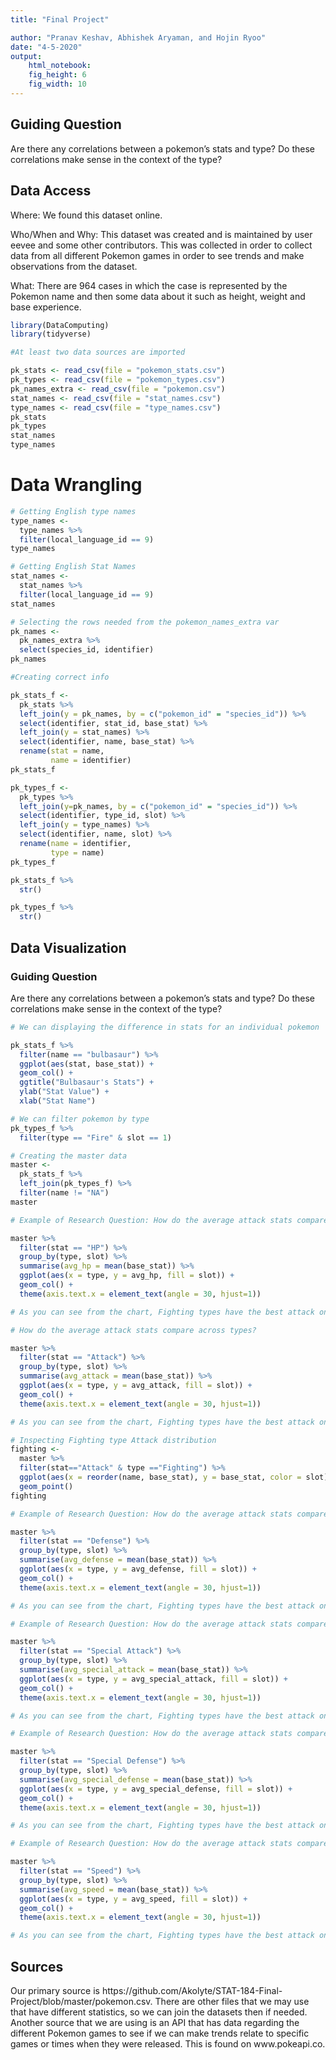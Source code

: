 ```yaml
---
title: "Final Project"

author: "Pranav Keshav, Abhishek Aryaman, and Hojin Ryoo"
date: "4-5-2020"
output: 
    html_notebook:
    fig_height: 6
    fig_width: 10
---
```


## Guiding Question

Are there any correlations between a pokemon's stats and type? Do these correlations make sense in the context of the type? 


## Data Access

Where: We found this dataset online. 

Who/When and Why: This dataset was created and is maintained by user eevee and some other contributors. This was collected in order to collect data from all different Pokemon games in order to see trends and make observations from the dataset. 

What: There are 964 cases in which the case is represented by the Pokemon name and then some data about it such as height, weight and base experience.



```r
library(DataComputing)
library(tidyverse)
```

```r
#At least two data sources are imported

pk_stats <- read_csv(file = "pokemon_stats.csv")
pk_types <- read_csv(file = "pokemon_types.csv")
pk_names_extra <- read_csv(file = "pokemon.csv")
stat_names <- read_csv(file = "stat_names.csv")
type_names <- read_csv(file = "type_names.csv")
pk_stats
pk_types
stat_names
type_names
```

# Data Wrangling

```r
# Getting English type names
type_names <-
  type_names %>%
  filter(local_language_id == 9)
type_names
```

```r
# Getting English Stat Names
stat_names <-
  stat_names %>%
  filter(local_language_id == 9)
stat_names
```

```r
# Selecting the rows needed from the pokemon_names_extra var
pk_names <-
  pk_names_extra %>%
  select(species_id, identifier)
pk_names
```

```r
#Creating correct info

pk_stats_f <-
  pk_stats %>%
  left_join(y = pk_names, by = c("pokemon_id" = "species_id")) %>%
  select(identifier, stat_id, base_stat) %>%
  left_join(y = stat_names) %>%
  select(identifier, name, base_stat) %>%
  rename(stat = name, 
         name = identifier)
pk_stats_f
```

```r
pk_types_f <-
  pk_types %>%
  left_join(y=pk_names, by = c("pokemon_id" = "species_id")) %>%
  select(identifier, type_id, slot) %>%
  left_join(y = type_names) %>%
  select(identifier, name, slot) %>%
  rename(name = identifier, 
         type = name)
pk_types_f
```

```r
pk_stats_f %>%
  str()
```

```r
pk_types_f %>%
  str()
```

## Data Visualization

### Guiding Question

Are there any correlations between a pokemon's stats and type? Do these correlations make sense in the context of the type? 

```r
# We can displaying the difference in stats for an individual pokemon

pk_stats_f %>%
  filter(name == "bulbasaur") %>%
  ggplot(aes(stat, base_stat)) + 
  geom_col() + 
  ggtitle("Bulbasaur's Stats") + 
  ylab("Stat Value") + 
  xlab("Stat Name")
```

```r
# We can filter pokemon by type
pk_types_f %>%
  filter(type == "Fire" & slot == 1)
```

```r
# Creating the master data
master <-
  pk_stats_f %>%
  left_join(pk_types_f) %>%
  filter(name != "NA")
master
```



```r
# Example of Research Question: How do the average attack stats compare across types?

master %>%
  filter(stat == "HP") %>%
  group_by(type, slot) %>%
  summarise(avg_hp = mean(base_stat)) %>%
  ggplot(aes(x = type, y = avg_hp, fill = slot)) + 
  geom_col() + 
  theme(axis.text.x = element_text(angle = 30, hjust=1))

# As you can see from the chart, Fighting types have the best attack on average across types. I think the "theme" of each type will be present in the stat distributions across type. 
```


```r
# How do the average attack stats compare across types?

master %>%
  filter(stat == "Attack") %>%
  group_by(type, slot) %>%
  summarise(avg_attack = mean(base_stat)) %>%
  ggplot(aes(x = type, y = avg_attack, fill = slot)) + 
  geom_col() + 
  theme(axis.text.x = element_text(angle = 30, hjust=1))

# As you can see from the chart, Fighting types have the best attack on average across types. I think the "theme" of each type will be present in the stat distributions across type. 
```

```r
# Inspecting Fighting type Attack distribution
fighting <-
  master %>%
  filter(stat=="Attack" & type =="Fighting") %>%
  ggplot(aes(x = reorder(name, base_stat), y = base_stat, color = slot)) + 
  geom_point()
fighting
```


```r
# Example of Research Question: How do the average attack stats compare across types?

master %>%
  filter(stat == "Defense") %>%
  group_by(type, slot) %>%
  summarise(avg_defense = mean(base_stat)) %>%
  ggplot(aes(x = type, y = avg_defense, fill = slot)) + 
  geom_col() + 
  theme(axis.text.x = element_text(angle = 30, hjust=1))

# As you can see from the chart, Fighting types have the best attack on average across types. I think the "theme" of each type will be present in the stat distributions across type. 
```

```r
# Example of Research Question: How do the average attack stats compare across types?

master %>%
  filter(stat == "Special Attack") %>%
  group_by(type, slot) %>%
  summarise(avg_special_attack = mean(base_stat)) %>%
  ggplot(aes(x = type, y = avg_special_attack, fill = slot)) + 
  geom_col() + 
  theme(axis.text.x = element_text(angle = 30, hjust=1))

# As you can see from the chart, Fighting types have the best attack on average across types. I think the "theme" of each type will be present in the stat distributions across type. 
```

```r
# Example of Research Question: How do the average attack stats compare across types?

master %>%
  filter(stat == "Special Defense") %>%
  group_by(type, slot) %>%
  summarise(avg_special_defense = mean(base_stat)) %>%
  ggplot(aes(x = type, y = avg_special_defense, fill = slot)) + 
  geom_col() + 
  theme(axis.text.x = element_text(angle = 30, hjust=1))

# As you can see from the chart, Fighting types have the best attack on average across types. I think the "theme" of each type will be present in the stat distributions across type. 
```

```r
# Example of Research Question: How do the average attack stats compare across types?

master %>%
  filter(stat == "Speed") %>%
  group_by(type, slot) %>%
  summarise(avg_speed = mean(base_stat)) %>%
  ggplot(aes(x = type, y = avg_speed, fill = slot)) + 
  geom_col() + 
  theme(axis.text.x = element_text(angle = 30, hjust=1))

# As you can see from the chart, Fighting types have the best attack on average across types. I think the "theme" of each type will be present in the stat distributions across type. 
```

## Sources

Our primary source is https://github.com/Akolyte/STAT-184-Final-Project/blob/master/pokemon.csv. There are other files that we may use that have different statistics, so we can join the datasets then if needed.
Another source that we are using is an API that has data regarding the different Pokemon games to see if we can make trends relate to specific games or times when they were released. This is found on www.pokeapi.co.
